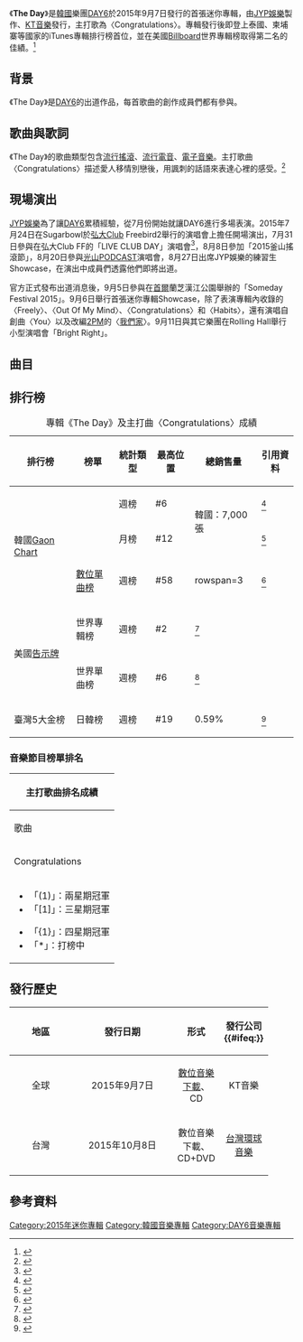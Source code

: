 {{Infobox album 
| Name        = The Day
| Type        = 迷你專輯
| Artist      = [[DAY6|DAY6]]
| Cover       = DAY6-The Day Cover.jpg
| Caption     =
| Released    = 2015年9月7日
| Recorded    = 2015年
| Genre       = [[韓國流行音樂|K-pop]]、[[搖滾樂|搖滾樂]]
| Label       = {{KOR}}[[JYP娛樂|JYP娛樂]]（製作）<br />{{KOR}}KT Music（發行）
| Length      = 21:31
| Language    = [[韓語|韓語]]
| Director    = NAIVE
| Producer    = 
| Last album  = －
| This album  = '''The Day'''<br>（2015年）
| Next album  = [[DAYDREAM|DAYDREAM]]<br>（2016年）
| Misc        = 
{{External music video|Type=ep|{{YouTube|x3sFsHrUyLQ|Congratulations}}}}
}}

《'''The Day'''》是[[韓國|韓國]]樂團[[DAY6|DAY6]]於2015年9月7日發行的首張迷你專輯，由[[JYP娛樂|JYP娛樂]]製作、[[Genie音樂|KT音樂]]發行，主打歌為〈Congratulations〉。專輯發行後即登上泰國、柬埔寨等國家的iTunes專輯排行榜首位，並在美國[[看板|Billboard]]世界專輯榜取得第二名的佳績。<ref>{{cite news|url=http://tw.twent.chinayes.com/Content/20151019/kklyqw5zunc4.shtml|title=DAY6出道滿月台灣開唱 提美食全員眼睛發亮（組圖）|publisher=Yes娛樂|date=2015-10-19|language=zh-tw|deadurl=yes|archiveurl=https://web.archive.org/web/20160304193038/http://tw.twent.chinayes.com/Content/20151019/kklyqw5zunc4.shtml|archivedate=2016-03-04|accessdate=2015-10-25}}</ref>

==背景==
《The Day》是[[DAY6|DAY6]]的出道作品，每首歌曲的創作成員們都有參與。

==歌曲與歌詞==
《The Day》的歌曲類型包含[[流行搖滾|流行搖滾]]、[[流行電音|流行電音]]、[[電子音樂|電子音樂]]。主打歌曲〈Congratulations〉描述愛人移情別戀後，用諷刺的話語來表達心裡的感受。<ref>{{cite news|url=http://allthatstar.com/tw/view.php?action=5212&postID=134932|title=JYP首推男樂團 DAY6本月7日出道|publisher=全星網|date=2015-09-02|language=zh-tw|access-date=2015-09-07|archive-url=https://web.archive.org/web/20160310165206/http://allthatstar.com/tw/view.php?action=5212&postID=134932|archive-date=2016-03-10|dead-url=yes}}</ref>

==現場演出==
[[JYP娛樂|JYP娛樂]]為了讓[[DAY6|DAY6]]累積經驗，從7月份開始就讓DAY6進行多場表演。2015年7月24日在Sugarbowl於[[弘大_(首爾)|弘大]]Club Freebird2舉行的演唱會上擔任開場演出，7月31日參與在弘大Club FF的「LIVE CLUB DAY」演唱會<ref>{{cite news|url=http://kpopn.com/2015/07/31/288434/|title=JYP Ent.將推出六人樂團？|publisher=Kpopn|date=2015-07-31|language=zh-tw|access-date=2015-09-07|archive-url=https://web.archive.org/web/20150916034626/http://kpopn.com/2015/07/31/288434/|archive-date=2015-09-16|dead-url=yes}}</ref>，8月8日參加「2015釜山搖滾節」，8月20日參與[[光山區|光山]]PODCAST演唱會，8月27日出席JYP娛樂的練習生Showcase，在演出中成員們透露他們即將出道。

官方正式發布出道消息後，9月5日參與在[[首爾|首爾]]蘭芝漢江公園舉辦的「Someday Festival 2015」。9月6日舉行首張迷你專輯Showcase，除了表演專輯內收錄的〈Freely〉、〈Out Of My Mind〉、〈Congratulations〉和〈Habits〉，還有演唱自創曲〈You〉以及改編[[2PM|2PM]]的〈[[No.5_(2PM專輯)|我們家]]〉。9月11日與其它樂團在Rolling Hall舉行小型演唱會「Bright Right」。

== 曲目 ==
{{Track listing
| collapsed = no
| full_width = yes
| headline =
| total_length = 21:31

| title1 = Freely
| note1 = Free{{lang|ko|하게}} 
| lyrics1 = Naru<br>[[DAY6|DAY6]]
| music1 = Naru（{{lang|ko|나루}}）<br>DAY6
| arranger1 = Naru
| length1 = 3:07

| title2 = 很奇怪地一直這樣
| note2 = {{lang|ko|이상하게 계속 이래}} / Out Of My Mind
| lyrics2 = DAY6
| music2 = Andrew Choi<br>220<br>DAY6
| arranger2 = 220
| length2 = 3:11

| title3 = '''Congratulations'''
| lyrics3 = DAY6
| music3 = 洪志相（{{lang|ko|홍지상}}）<br>李雨珉（{{lang|ko|이우민}}）<br>DAY6
| arranger3 = 洪志相<br>李雨珉
| length3 = 3:50

| title4 = 成為習慣
| note4 = {{lang|ko|버릇이 됐어}} / Habits
| lyrics4 = mr.cho<br>DAY6
| music4 = mr.cho<br>朴健禹（{{lang|ko|박건우}}）<br>DAY6
| arranger4 = mr.cho<br>朴健禹<br>DAY6
| length4 = 3:26

| title5 = 像太陽一樣
| note5 = {{lang|ko|태양처럼}} / Like That Sun
| lyrics5 = Frants<br>DAY6
| music5 = Frants<br>DAY6
| arranger5 = Frants
| length5 = 3:39

| title6 = Colors
| lyrics6 = mr.cho<br>DAY6
| music6 = 田廷勳（{{lang|ko|전정훈}}）<br>mr.cho<br>朴健禹<br>DAY6
| arranger6 = 田廷勳<br>mr.cho<br>朴健禹<br>DAY6
| length6 = 4:17
}}
{{tracklist
| collapsed = yes
| full_width = yes
| headline = 台灣獨家盤DVD：
| total_length =
| title1 = Congratulations
| note1 = 音樂錄影帶
| title2 = Congratulations
| note2 = 出道Showcase舞台
| title3 = Freely
| note3 = 出道Showcase舞台
| title4 = Habits
| note4 = 出道Showcase舞台
}}

==排行榜==
{| class="wikitable" style="text-align:center;"
|+專輯《The Day》及主打曲〈Congratulations〉成績
|-
!排行榜||榜單||統計類型||最高位置||總銷售量||引用資料
|-
|rowspan=3|韓國[[Gaon_Chart|Gaon Chart]]||rowspan=2|{{le|專輯榜|Gaon Album Chart}}||週榜||#6||rowspan=2|韓國：7,000張||<ref name="gaonalbumchart">{{cite web|url=http://www.gaonchart.co.kr/main/section/chart/album.gaon?nationGbn=T&serviceGbn=&targetTime=38&hitYear=2015&termGbn=week|title=2015년 38주차 Album Chart|date=|work=Gaon Chart|accessdate=2015-10-25|language=ko|archive-date=2015-09-17|archive-url=https://web.archive.org/web/20150917173424/http://gaonchart.co.kr/main/section/chart/album.gaon?nationGbn=T&serviceGbn=&targetTime=38&hitYear=2015&termGbn=week|dead-url=no}}</ref>
|-
|月榜||#12||<ref>{{cite web|url=http://www.gaonchart.co.kr/main/section/chart/album.gaon?nationGbn=T&serviceGbn=&targetTime=09&hitYear=2015&termGbn=month|title=2015년 09월 Album Chart|date=|work=Gaon Chart|accessdate=2015-10-25|language=ko|archive-date=2015-10-08|archive-url=https://web.archive.org/web/20151008021136/http://gaonchart.co.kr/main/section/chart/album.gaon?nationGbn=T&serviceGbn=&targetTime=09&hitYear=2015&termGbn=month|dead-url=no}}</ref>
|-
|[[數位單曲榜|數位單曲榜]]||週榜||#58||rowspan=3 {{n/a}}||<ref name="gaonsinglechart">{{cite web|url=http://www.gaonchart.co.kr/main/section/chart/online.gaon?nationGbn=T&serviceGbn=ALL&targetTime=38&hitYear=2015&termGbn=week|title=2015년 38주차 Digital Chart|date=|work=Gaon Chart|accessdate=2015-10-25|language=ko|archive-date=2016-11-20|archive-url=https://web.archive.org/web/20161120152356/http://www.gaonchart.co.kr/main/section/chart/online.gaon?nationGbn=T&serviceGbn=ALL&targetTime=38&hitYear=2015&termGbn=week|dead-url=no}}</ref>
|-
|rowspan=2|美國[[告示牌_(雜誌)|告示牌]]||世界專輯榜||週榜||#2||<ref>{{cite web |url=http://www.billboard.com/charts/world-albums/2015-09-26 |title=告示牌世界專輯榜 |publisher=Billboard |subscription=yes |accessdate=2015-09-16 |archive-date=2016-12-26 |archive-url=https://web.archive.org/web/20161226152144/http://www.billboard.com/charts/world-albums/2015-09-26 |dead-url=no }}</ref>
|-
|世界單曲榜||週榜||#6||<ref>{{cite web |url=http://www.billboard.com/biz/charts/2015-09-26/world-digital-songs |title=告示牌世界單曲 |publisher=Billboard |subscription=yes |accessdate=2017-01-06 |archive-date=2015-11-18 |archive-url=https://web.archive.org/web/20151118011625/http://www.billboard.com/biz/charts/2015-09-26/world-digital-songs |dead-url=no }}</ref>
|-
|臺灣5大金榜||日韓榜||週榜||#19|| 0.59% ||<ref>{{cite web|title=5大唱片日韓榜（2015年第39週）|url=http://www.5music.com.tw/CDTop.asp?top=2|publisher=5大唱片|language=zh|accessdate=2017-01-06|archive-date=2018-02-05|archive-url=https://archive.today/20180205000047/http://www.5music.com.tw/CDTop.asp?top=2|dead-url=no}}</ref>
|}

===音樂節目榜單排名===
{|class="wikitable" style="text-align:center"
!colspan=5|主打歌曲排名成績
|-
!歌曲!![[Mnet媒體|Mnet]]<br /><small>《[[M!_Countdown|M! Countdown]]》</small>!![[KBS第2頻道|KBS2]]<br /><small>《[[KBS音樂銀行|Music Bank]]》</small>!![[文化廣播_(韓國)|MBC]]<br /><small>《[[Show!_音樂中心|Show! 音樂中心]]》</small>!![[SBS_(韓國)|SBS]]<br /><small>《[[SBS人氣歌謠|人氣歌謠]]》</small>
|- 
| Congratulations || / || 28 || 31 || 12
|-
|colspan="6"|
{{col-begin}}
{{col-2}}
*「(1)」：兩星期冠軍
*「[1]」：三星期冠軍
{{col-break}}
*「{1}」：四星期冠軍
*「*」：打榜中
{{col-end}}
|}

==發行歷史==
{| class="wikitable" width="60%"
|-
! width="5%"|地區
! width="8%"|發行日期
! width="12%"|形式
! width="10%"|發行公司{{#ifeq:}}
|-
|<center>全球</center>
|<center>2015年9月7日 </center>
|<center>[[數位音樂下載|數位音樂下載]]、CD</center>
|<center>KT音樂</center>
|-
|<center>台灣</center>
|<center>2015年10月8日 </center>
|<center>數位音樂下載、CD+DVD</center>
|<center>[[環球音樂_(台灣)|台灣環球音樂]]</center>
|}

==參考資料==
{{reflist}}

{{DAY6}}
[[Category:2015年迷你專輯|Category:2015年迷你專輯]]
[[Category:韓國音樂專輯|Category:韓國音樂專輯]]
[[Category:DAY6音樂專輯|Category:DAY6音樂專輯]]